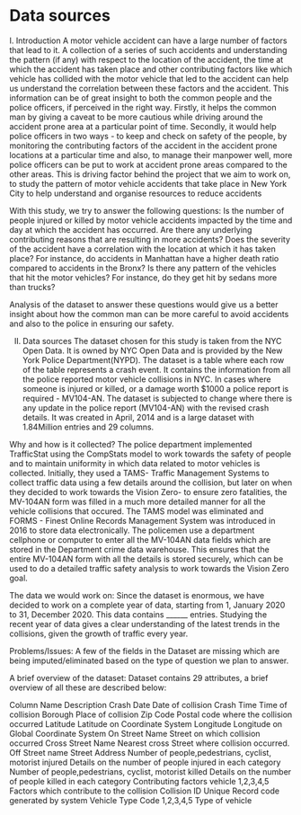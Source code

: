 # Data sources

I. Introduction 
A motor vehicle accident can have a large number of factors that lead to it. A collection of a series of such accidents and understanding the pattern (if any)  with respect to the location of the accident, the time at which the accident has taken place and other contributing factors like which vehicle has collided with the motor vehicle that led to the accident can help us understand the correlation between these factors and the accident. This information can be of great insight to both the common people and the police officers, if perceived in the right way. Firstly, it helps the common man by giving a caveat to be more cautious while driving around the accident prone area at a particular point of time. Secondly, it would help police officers in two ways - to keep and check on safety of the people, by monitoring the contributing factors of the accident in the accident prone locations at a particular time and also, to manage their manpower well, more police officers can be put to work at accident prone areas compared to the other areas. This is driving factor behind the project that we aim to work on, to study the pattern of motor vehicle accidents that take place in New York City to help understand and organise resources to reduce accidents

With this study, we try to answer the following questions:
Is the number of people injured or killed by motor vehicle accidents impacted by the time and day at which the accident has occurred.
Are there any underlying contributing reasons that are resulting in more accidents?
Does the severity of the accident have a correlation with the location at which it has taken place? For instance, do accidents in Manhattan have a higher death ratio compared to  accidents in the Bronx?
Is there any pattern of the vehicles that hit the motor vehicles? For instance, do they get hit by sedans more than trucks?

Analysis of the dataset to  answer these questions  would give us a better insight about how the common man can be more careful to avoid accidents and also to the police in ensuring our safety.


II. Data sources
The dataset chosen for this study is taken from the NYC Open Data. It is owned by NYC Open Data and is provided by the New York Police Department(NYPD). The dataset is a table where each row of the table represents a crash event. It contains the information from all the police reported motor vehicle collisions in NYC.  In cases where someone is injured or killed, or a damage worth $1000 a police report is required - MV104-AN.  The dataset is subjected to change where there is any update in the police report  (MV104-AN) with the revised crash details.  It was created in April, 2014 and is a large dataset with 1.84Million entries and 29 columns.

Why and how is it collected?
The police department implemented TrafficStat using the CompStats model to work towards the safety of people and to maintain uniformity in which data related to motor vehicles  is collected. Initially, they used a TAMS- Traffic Management Systems to collect traffic data using a few details around the collision, but later on when they decided to work towards the Vision Zero- to ensure zero fatalities,  the MV-104AN form was filled in a much more detailed manner for all the vehicle collisions that occured. The TAMS model was eliminated and FORMS - Finest Online Records Management System was introduced in 2016 to store data electronically. The policemen use a department cellphone or computer to enter all the MV-104AN data fields which are stored in the Department crime data warehouse. This ensures that the entire MV-104AN form with all the details is stored securely, which can be used to do a detailed traffic safety analysis to work towards the Vision Zero goal.

The data we would work on:
Since the dataset is enormous, we have decided to work on a  complete year of data, starting from 1, January 2020 to 31, December 2020. This data contains ______ entries. Studying the recent year of data gives a clear understanding of the latest trends in the collisions, given the growth of traffic every year.

Problems/Issues:
A few of the fields in the Dataset are missing which are being imputed/eliminated based on the type of question we plan to answer.


A brief overview of the dataset:
Dataset contains 29 attributes, a brief overview of all these are described below:

Column Name 			Description
Crash Date			Date of collision
Crash Time			Time of collision
Borough				Place of collision
Zip Code			Postal code where the collision occurred
Latitude			Latitude on Coordinate System
Longitude			Longitude on Global Coordinate System
On Street Name			Street on which collision occurred
Cross Street Name		Nearest cross Street where collision occurred.
Off Street name			Street Address
Number of people,pedestrians, cyclist, motorist injured			Details on the number of people injured in each category
Number of people,pedestrians, cyclist, motorist killed			Details on the number of people killed in each category
Contributing factors vehicle 1,2,3,4,5			Factors which contribute to the collision
Collision ID			Unique Record code generated by system
Vehicle Type Code 1,2,3,4,5			Type of vehicle

